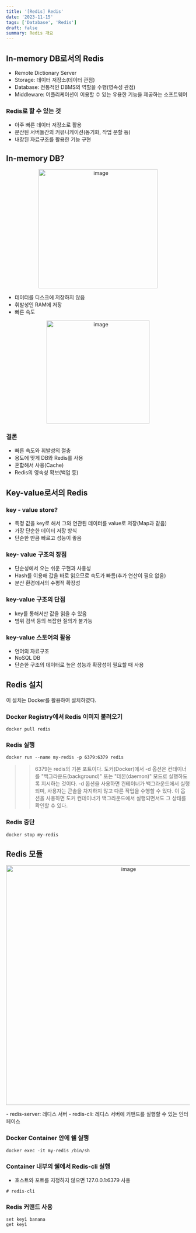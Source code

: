 ```yaml
---
title: '[Redis] Redis'
date: '2023-11-15'
tags: ['Database', 'Redis']
draft: false
summary: Redis 개요
---
```


## In-memory DB로서의 Redis

- Remote Dictionary Server
- Storage: 데이터 저장소(데이터 관점)
- Database: 전통적인 DBMS의 역할을 수행(영속성 관점)
- Middleware: 어플리케이션이 이용할 수 있는 유용한 기능을 제공하는 소프트웨어

### Redis로 할 수 있는 것

- 아주 빠른 데이터 저장소로 활용
- 분산된 서버들간의 커뮤니케이션(동기화, 작업 분할 등)
- 내장된 자료구조를 활용한 기능 구현

## In-memory DB?

<p align="center">
  <img
    width="326"
    alt="image"
    src="https://github.com/speculatingwook/blog-full-of-desire/assets/105579811/55836bf7-911c-4c92-a7dc-6dba2a055dd5"
  />
</p>

- 데이터를 디스크에 저장하지 않음
- 휘발성인 RAM에 저장
- 빠른 속도

<p align="center">
  <img
    width="282"
    alt="image"
    src="https://github.com/speculatingwook/blog-full-of-desire/assets/105579811/406c96ff-0389-4c2b-a880-57581241105c"
  />
</p>

### 결론

- 빠른 속도와 휘발성의 절충
- 용도에 맞게 DB와 Redis를 사용
- 혼합해서 사용(Cache)
- Redis의 영속성 확보(백업 등)

## Key-value로서의 Redis

### key - value store?

- 특정 값을 key로 해서 그와 연관된 데이터를 value로 저장(Map과 같음)
- 가장 단순한 데이터 저장 방식
- 단순한 만큼 빠르고 성능이 좋음

### key- value 구조의 장점

- 단순성에서 오는 쉬운 구현과 사용성
- Hash를 이용해 값을 바로 읽으므로 속도가 빠름(추가 연산이 필요 없음)
- 분산 환경에서의 수평적 확장성

### key-value 구조의 단점

- key를 통해서만 값을 읽을 수 있음
- 범위 검색 등의 복잡한 질의가 불가능

### key-value 스토어의 활용

- 언어의 자료구조
- NoSQL DB
- 단순한 구조의 데이터로 높은 성능과 확장성이 필요할 때 사용

## Redis 설치

이 설치는 Docker를 활용하여 설치하였다.

### Docker Registry에서 Redis 이미지 불러오기

```text
docker pull redis
```

### Redis 실행

```text
docker run --name my-redis -p 6379:6379 redis
```

> > 6379는 redis의 기본 포트이다.
> > 도커(Docker)에서 -d 옵션은 컨테이너를 "백그라운드(background)" 또는 "데몬(daemon)" 모드로 실행하도록 지시하는 것이다. -d 옵션을 사용하면 컨테이너가 백그라운드에서 실행되며, 사용자는 콘솔을 차지하지 않고 다른 작업을 수행할 수 있다. 이 옵션을 사용하면 도커 컨테이너가 백그라운드에서 실행되면서도 그 상태를 확인할 수 있다.

### Redis 중단

```text
docker stop my-redis
```

## Redis 모듈

<p align="center">
  <img
    width="656"
    alt="image"
    src="https://github.com/speculatingwook/blog-full-of-desire/assets/105579811/b3811a59-ced7-40fd-aa3f-835b10cd6b7e"
  />
</p>
- redis-server: 레디스 서버 - redis-cli: 레디스 서버에 커맨드를 실행할 수 있는 인터페이스

### Docker Container 안에 쉘 실행

```text
docker exec -it my-redis /bin/sh
```

### Container 내부의 쉘에서 Redis-cli 실행

- 호스트와 포트를 지정하지 않으면 127.0.0.1:6379 사용

```text
# redis-cli
```

### Redis 커맨드 사용

```text
set key1 banana
get key1
```

